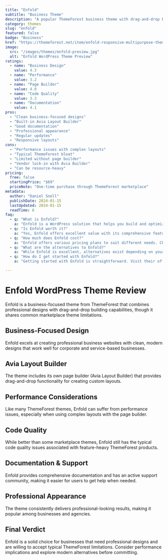 ```yaml
---
title: "Enfold"
subtitle: "Business Theme"
description: "A popular ThemeForest business theme with drag-and-drop builder, known for clean designs but suffering from typical marketplace theme performance issues."
category: themes
slug: "enfold"
featured: false
badge: "Business"
href: "https://themeforest.net/item/enfold-responsive-multipurpose-theme/4519990"
image:
  src: "/images/themes/enfold-preview.jpg"
  alt: "Enfold WordPress Theme Preview"
ratings:
  - name: "Business Design"
    value: 4.3
  - name: "Performance"
    value: 3.2
  - name: "Page Builder"
    value: 4.0
  - name: "Code Quality"
    value: 3.3
  - name: "Documentation"
    value: 4.1
pros:
  - "Clean business-focused designs"
  - "Built-in Avia Layout Builder"
  - "Good documentation"
  - "Professional appearance"
  - "Regular updates"
  - "Responsive layouts"
cons:
  - "Performance issues with complex layouts"
  - "Typical ThemeForest bloat"
  - "Limited without page builder"
  - "Vendor lock-in with Avia Builder"
  - "Can be resource-heavy"
pricing:
  free: false
  startingPrice: "$69"
  priceNote: "One-time purchase through ThemeForest marketplace"
metadata:
  author: "Daniel Snell"
  publishDate: 2024-01-15
  lastUpdated: 2024-01-15
  readTime: 6
faq:
  - q: "What is Enfold?"
    a: "Enfold is a WordPress solution that helps you build and optimize your website with powerful features and excellent performance."
  - q: "Is Enfold worth it?"
    a: "Yes, Enfold offers excellent value with its comprehensive feature set, regular updates, and reliable support. It's a solid investment for serious WordPress users."
  - q: "How much does Enfold cost?"
    a: "Enfold offers various pricing plans to suit different needs. Check their official website for current pricing and special offers."
  - q: "What are the alternatives to Enfold?"
    a: "While Enfold is excellent, alternatives exist depending on your specific needs. Consider your requirements for features, budget, and ease of use when comparing options."
  - q: "How do I get started with Enfold?"
    a: "Getting started with Enfold is straightforward. Visit their official website, choose a plan that fits your needs, and follow their setup documentation or tutorials."

---
```


# Enfold WordPress Theme Review

Enfold is a business-focused theme from ThemeForest that combines professional designs with drag-and-drop building capabilities, though it shares common marketplace theme limitations.

## Business-Focused Design

Enfold excels at creating professional business websites with clean, modern designs that work well for corporate and service-based businesses.

## Avia Layout Builder

The theme includes its own page builder (Avia Layout Builder) that provides drag-and-drop functionality for creating custom layouts.

## Performance Considerations

Like many ThemeForest themes, Enfold can suffer from performance issues, especially when using complex layouts with the page builder.

## Code Quality

While better than some marketplace themes, Enfold still has the typical code quality issues associated with feature-heavy ThemeForest products.

## Documentation & Support

Enfold provides comprehensive documentation and has an active support community, making it easier for users to get help when needed.

## Professional Appearance

The theme consistently delivers professional-looking results, making it popular among businesses and agencies.

## Final Verdict

Enfold is a solid choice for businesses that need professional designs and are willing to accept typical ThemeForest limitations. Consider performance implications and explore modern alternatives before committing.